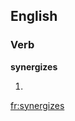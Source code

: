 ==English==

===Verb===
'''synergizes'''

# {{third-person singular of|[[synergize]]}}

[[fr:synergizes]]